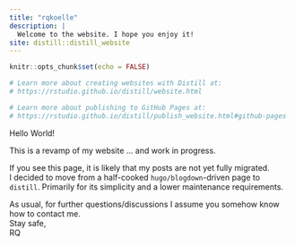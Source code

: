 ```yaml
---
title: "rqkoelle"
description: |
  Welcome to the website. I hope you enjoy it!
site: distill::distill_website
---
```


```r
knitr::opts_chunk$set(echo = FALSE)

# Learn more about creating websites with Distill at:
# https://rstudio.github.io/distill/website.html

# Learn more about publishing to GitHub Pages at:
# https://rstudio.github.io/distill/publish_website.html#github-pages

```

Hello World!

This is a revamp of my website ... and work in progress. 

If you see this page, it is likely that my posts are not yet fully migrated.    
I decided to move from a half-cooked `hugo/blogdown`-driven page to `distill`. Primarily for its simplicity and a lower maintenance requirements.

As usual, for further questions/discussions I assume you somehow know how to contact me.     
Stay safe,     
RQ

